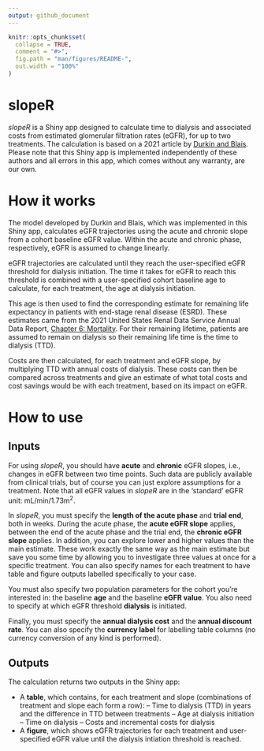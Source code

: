 ```yaml
---
output: github_document
---
```


<!-- README.md is generated from README.Rmd. Please edit that file -->

```r
knitr::opts_chunk$set(
  collapse = TRUE,
  comment = "#>",
  fig.path = "man/figures/README-",
  out.width = "100%"
)
```

# slopeR

*slopeR* is a Shiny app designed to calculate time to dialysis and associated costs from estimated glomerular filtration rates (eGFR), for up to two treatments. The calculation is based on a 2021 article by [Durkin and Blais](https://pubmed.ncbi.nlm.nih.gov/33340064/). Please note that this Shiny app is implemented independently of these authors and all errors in this app, which comes without any warranty, are our own.

# How it works

The model developed by Durkin and Blais, which was implemented in this Shiny app, calculates eGFR trajectories using the acute and chronic slope from a cohort baseline eGFR value. Within the acute and chronic phase, respectively, eGFR is assumed to change linearly.

eGFR trajectories are calculated until they reach the user-specified eGFR threshold for dialysis initiation. The time it takes for eGFR to reach this threshold is combined with a user-specified cohort baseline age to calculate, for each treatment, the age at dialysis initiation.

This age is then used to find the corresponding estimate for remaining life expectancy in patients with end-stage renal disease (ESRD). These estimates came from the 2021 United States Renal Data Service Annual Data Report, [Chapter 6: Mortality](https://adr.usrds.org/2021/end-stage-renal-disease/6-mortality). For their remaining lifetime, patients are assumed to remain on dialysis so their remaining life time is the time to dialysis (TTD).

Costs are then calculated, for each treatment and eGFR slope, by multiplying TTD with annual costs of dialysis. These costs can then be compared across treatments and give an estimate of what total costs and cost savings would be with each treatment, based on its impact on eGFR.

# How to use

## Inputs

For using *slopeR*, you should have **acute** and **chronic** eGFR slopes, i.e., changes in eGFR between two time points. Such data are publicly available from clinical trials, but of course you can just explore assumptions for a treatment. Note that all eGFR values in *slopeR* are in the 'standard' eGFR unit: mL/min/1.73m<sup>2</sup>.

In *slopeR*, you must specify the **length of the acute phase** and **trial end**, both in weeks. During the acute phase, the **acute eGFR slope** applies, between the end of the acute phase and the trial end, the **chronic eGFR slope** applies. In addition, you can explore lower and higher values than the main estimate. These work exactly the same way as the main estimate but save you some time by allowing you to investigate three values at once for a specific treatment. You can also specify names for each treatment to have table and figure outputs labelled specifically to your case. 

You must also specify two population parameters for the cohort you're interested in: the baseline **age** and the baseline **eGFR value**. You also need to specify at which eGFR threshold **dialysis** is initiated.

Finally, you must specify the **annual dialysis cost** and the **annual discount rate**. You can also specify the **currency label** for labelling table columns (no currency conversion of any kind is performed).

## Outputs

The calculation returns two outputs in the Shiny app:

- A **table**, which contains, for each treatment and slope (combinations of treatment and slope each form a row):
-- Time to dialysis (TTD) in years and the difference in TTD between treatments
-- Age at dialysis initiation
-- Time on dialysis
-- Costs and incremental costs for dialysis
- A **figure**, which shows eGFR trajectories for each treatment and user-specified eGFR value until the dialysis intiation threshold is reached.